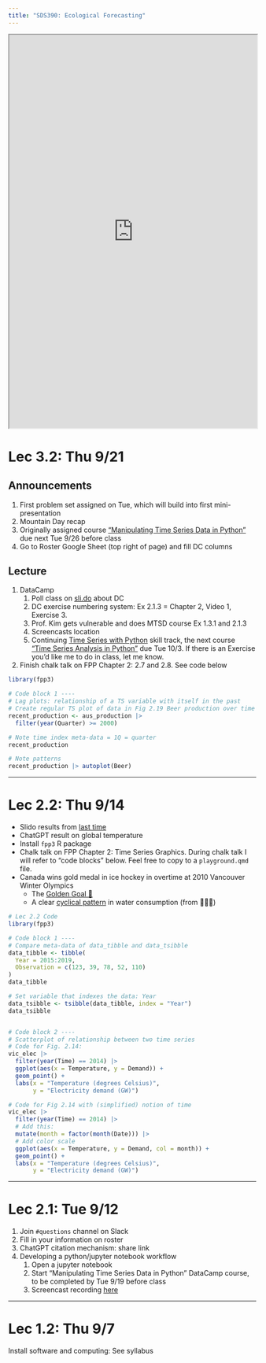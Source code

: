 ```yaml
---
title: "SDS390: Ecological Forecasting"
---
```



<iframe src="https://docs.google.com/spreadsheets/d/e/2PACX-1vQw8rrRUpbMRdy01pwUDw4C65XK1ekgQZWUeWN66L5KrAwtXuWMuo1EEk-2qULxsYPforSIAIsEI1dY/pubhtml?gid=538580312&amp;single=true&amp;widget=true&amp;headers=false" width="100%" height="800"></iframe>



# Lec 3.2: Thu 9/21

## Announcements

1. First problem set assigned on Tue, which will build into first mini-presentation
1. Mountain Day recap
1. Originally assigned course ["Manipulating Time Series Data in Python"](https://app.datacamp.com/learn/courses/manipulating-time-series-data-in-python) due next Tue 9/26 before class 
1. Go to Roster Google Sheet (top right of page) and fill DC columns


## Lecture

1. DataCamp
    1. Poll class on [sli.do](https://app.sli.do/event/hF9K8zvE9KGPCwexfM1YJu) about DC
    1. DC exercise numbering system: Ex 2.1.3 = Chapter 2, Video 1, Exercise 3.
    1. Prof. Kim gets vulnerable and does MTSD course Ex 1.3.1 and 2.1.3
    1. Screencasts location
    1. Continuing [Time Series with Python](https://app.datacamp.com/learn/skill-tracks/time-series-with-python) skill track, the next course ["Time Series Analysis in Python"](https://app.datacamp.com/learn/courses/time-series-analysis-in-python) due Tue 10/3. If there is an Exercise you'd like me to do in class, let me know. 
1. Finish chalk talk on FPP Chapter 2: 2.7 and 2.8. See code below

```r
library(fpp3)

# Code block 1 ----
# Lag plots: relationship of a TS variable with itself in the past
# Create regular TS plot of data in Fig 2.19 Beer production over time
recent_production <- aus_production |>
  filter(year(Quarter) >= 2000)

# Note time index meta-data = 1Q = quarter
recent_production

# Note patterns
recent_production |> autoplot(Beer)
```



***



# Lec 2.2: Thu 9/14

- Slido results from [last time](https://analytics.slido.com/share/XIJcW_05mEyupBJ2tuIT0cTYhCVNaSKt_S6IXFz9P_85KW39KIJcX_0zn_0tn_0sn_04mEwpT_cBSQUZ7NfeRoClIynj_ST2bmxub3FsZXFubP0vmHyIUAu_SVrj9mYafEeNA6EIvbcFZweiMI4O1A7kdCS5bg)
- ChatGPT result on global temperature
- Install `fpp3` R package
- Chalk talk on FPP Chapter 2: Time Series Graphics. During chalk talk I will refer to "code blocks" below. Feel free to copy to a `playground.qmd` file.
- Canada wins gold medal in ice hockey in overtime at 2010 Vancouver Winter Olympics
    - The [Golden Goal 🥇](https://www.youtube.com/watch?v=GBMriA6maIU&t=18s)
    - A clear [cyclical pattern](https://www.zdnet.com/a/img/resize/51e841b3331a3340a2b95219ddc1a7826fcaee31/2013/11/13/e384930f-4c5f-11e3-90a0-0291187ef9b6/epcor_edmonton_water_usage_flush_olympic_gold_game.jpg?auto=webp&fit=crop&height=1200&width=1200) in water consumption (from 🚽🚾🧻)


```r
# Lec 2.2 Code
library(fpp3)

# Code block 1 ----
# Compare meta-data of data_tibble and data_tsibble
data_tibble <- tibble(
  Year = 2015:2019,
  Observation = c(123, 39, 78, 52, 110)
)
data_tibble

# Set variable that indexes the data: Year
data_tsibble <- tsibble(data_tibble, index = "Year")
data_tsibble


# Code block 2 ----
# Scatterplot of relationship between two time series
# Code for Fig. 2.14:
vic_elec |>
  filter(year(Time) == 2014) |>
  ggplot(aes(x = Temperature, y = Demand)) +
  geom_point() +
  labs(x = "Temperature (degrees Celsius)",
       y = "Electricity demand (GW)")

# Code for Fig 2.14 with (simplified) notion of time
vic_elec |>
  filter(year(Time) == 2014) |>
  # Add this:
  mutate(month = factor(month(Date))) |>
  # Add color scale
  ggplot(aes(x = Temperature, y = Demand, col = month)) +
  geom_point() +
  labs(x = "Temperature (degrees Celsius)",
       y = "Electricity demand (GW)")
```



***



# Lec 2.1: Tue 9/12

1. Join `#questions` channel on Slack
1. Fill in your information on roster
1. ChatGPT citation mechanism: share link
1. Developing a python/jupyter notebook workflow
    1. Open a jupyter notebook
    1. Start "Manipulating Time Series Data in Python" DataCamp course, to be completed by Tue 9/19 before class
    1. Screencast recording [here](https://drive.google.com/file/d/1kHVmegmsxClToWpUjak6s2cwcRZJ8vJ8/view?usp=sharing)



***



# Lec 1.2: Thu 9/7

Install software and computing: See syllabus

